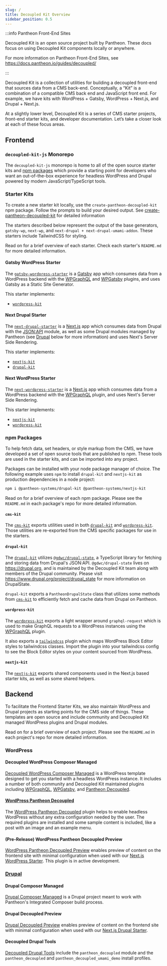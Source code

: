 ```yaml
---
slug: /
title: Decoupled Kit Overview
sidebar_position: 0.5
---
```



<OverviewCardList />

:::info Pantheon Front-End Sites

Decoupled Kit is an open source project built by Pantheon. These docs focus on
using Decoupled Kit components locally or anywhere.

For more information on Pantheon Front-End Sites, see
https://docs.pantheon.io/guides/decoupled/

:::

Decoupled Kit is a collection of utilities for building a decoupled front-end
that sources data from a CMS back-end. Conceptually, a “Kit” is a combination of
a compatible CMS back end and JavaScript front end. For example, we have kits
with WordPress + Gatsby, WordPress + Next.js, and Drupal + Next.js.

At a slightly lower level, Decoupled Kit is a series of CMS starter projects,
front-end starter kits, and developer documentation. Let’s take a closer look at
each of these focus areas.

## Frontend

### `decoupled-kit-js` Monorepo

The `decoupled-kit-js` monorepo is home to all of the open source starter kits
and [npm packages](https://www.npmjs.com/search?q=@pantheon-systems/*-kit) which
provide a starting point for developers who want an out-of-the-box experience
for headless WordPress and Drupal powered by modern JavaScript/TypeScript tools.

### Starter Kits

To create a new starter kit locally, use the `create-pantheon-decoupled-kit` npm
package. Follow the prompts to build your desired output. See
[create-pantheon-decoupled-kit](./Frontend%20Starters/create-pantheon-decoupled-kit.md)
for detailed information

The starters described below represent the output of the base generators,
`gatsby-wp`, `next-wp`, and `next-drupal + next-drupal-umami-addon`. These
starters include TailwindCSS for styling.

Read on for a brief overview of each starter. Check each starter's `README.md`
for more detailed information.

#### Gatsby WordPress Starter

The
[`gatsby-wordpress-starter`](https://github.com/pantheon-systems/gatsby-wordpress-starter)
is a [Gatsby](https://v4.gatsbyjs.com/docs/) app which consumes data from a
WordPress backend with the
[WPGraphQL](https://wordpress.org/plugins/wp-graphql/) and
[WPGatsby](https://wordpress.org/plugins/wp-gatsby/) plugins, and uses Gatsby as
a Static Site Generator.

This starter implements:

- [`wordpress-kit`](#wordpress-kit)

#### Next Drupal Starter

The
[`next-drupal-starter`](https://github.com/pantheon-systems/next-drupal-starter)
is a [Next.js](https://nextjs.org/docs) app which consumes data from Drupal with
the [JSON:API](https://www.drupal.org/project/jsonapi) module, as well as some
Drupal modules managed by Pantheon (see [Drupal](#drupal) below for more
information) and uses Next's Server Side Rendering.

This starter implements:

- [`nextjs-kit`](#nextjs-kit)
- [`drupal-kit`](#drupal-kit)

#### Next WordPress Starter

The
[`next-wordpress-starter`](https://github.com/pantheon-systems/next-wordpress-starter)
is a [Next.js](https://nextjs.org/docs) app which consumes data from a WordPress
backend with the [WPGraphQL](https://wordpress.org/plugins/wp-graphql/) plugin,
and uses Next's Server Side Rendering.

This starter implements:

- [`nextjs-kit`](#nextjs-kit)
- [`wordpress-kit`](#wordpress-kit)

### npm Packages

To help fetch data, set headers, or style markup from the CMS, we have developed
a set of open source tools that are published to npm. These tools are used in
the starter kits, and can be imported into any project.

Packages can be installed with your node package manager of choice. The
following example uses `npm` to install `drupal-kit` and `nextjs-kit` as
production dependencies in a node project:

```bash
npm i @pantheon-systems/drupal-kit @pantheon-systems/nextjs-kit
```

Read on for a brief overview of each npm package. Please see the `README.md` in
each package's repo for more detailed information.

#### `cms-kit`

The [`cms-kit`](https://www.npmjs.com/package/@pantheon-systems/cms-kit) exports
utilities used in both [`drupal-kit`](#drupal-kit) and
[`wordpress-kit`](#wordpress-kit). Those utilities are re-exported from the CMS
specific packages for use in the starters.

#### `drupal-kit`

The [`drupal-kit`](https://www.npmjs.com/package/@pantheon-systems/drupal-kit)
utilizes [`@gdwc/drupal-state`](https://www.drupal.org/project/drupal_state), a
TypeScript library for fetching and storing data from Drupal's JSON:API.
`@gdwc/drupal-state` lives on https://drupal.org, and is maintained by the
Decoupled Kit team along with members of the Drupal community. Please visit
https://www.drupal.org/project/drupal_state for more information on DrupalState.

`drupal-kit` exports a `PantheonDrupalState` class that utilizes some methods
from [`cms-kit`](#cms-kit) to efficiently fetch and cache data from Drupal on
Pantheon.

#### `wordpress-kit`

The
[`wordpress-kit`](https://www.npmjs.com/package/@pantheon-systems/wordpress-kit)
exports a light wrapper around `graphql-request` which is used to make GraphQL
requests to a WordPress instances using the
[WPGraphQL](https://wordpress.org/plugins/wp-graphql/) plugin.

It also exports a [`tailwindcss`](https://tailwindcss.com/) plugin which maps
WordPress Block Editor styles to tailwindcss classes. Import the plugin into
your tailwindcss config to see the Block Editor styles on your content sourced
from WordPress.

#### `nextjs-kit`

The [`nextjs-kit`](https://www.npmjs.com/package/@pantheon-systems/nextjs-kit)
exports shared components used in the Next.js based starter kits, as well as
some shared helpers.

## Backend

To facilitate the Frontend Starter Kits, we also maintain WordPress and Drupal
projects as starting points for the CMS side of things. These templates are open
source and include community and Decoupled Kit managed WordPress plugins and
Drupal modules.

Read on for a brief overview of each project. Please see the `README.md` in each
project's repo for more detailed information.

### WordPress

#### Decoupled WordPress Composer Managed

[Decoupled WordPress Composer Managed](https://github.com/pantheon-upstreams/decoupled-wordpress-composer-managed)
is a WordPress template designed to get you started with a headless WordPress
instance. It includes a number of both community and Decoupled Kit maintained
plugins including [WPGraphQL](https://wordpress.org/plugins/wp-graphql/),
[WPGatsby](https://wordpress.org/plugins/wp-gatsby/), and
[Pantheon Decoupled](#wordpress-pantheon-decoupled).

#### [WordPress Pantheon Decoupled](#wordpress-pantheon-decoupled)

The
[WordPress Pantheon Decoupled](https://github.com/pantheon-systems/wp-pantheon-decoupled)
plugin helps to enable headless WordPress without any extra configuration needed
by the user. The required plugins are installed and some sample content is
included, like a post with an image and an example menu.

#### (Pre-Release) WordPress Pantheon Decoupled Preview

[WordPress Pantheon Decoupled Preview](https://github.com/pantheon-systems/wp-decoupled-preview)
enables preview of content on the frontend site with minimal configuration when
used with our [Next.js WordPress Starter](#next-wordpress-starter). This plugin
is in active development.

### [Drupal](#drupal)

#### Drupal Composer Managed

[Drupal Composer Managed](https://github.com/pantheon-systems/drupal-composer-managed)
is a Drupal project meant to work with Pantheon's Integrated Composer build
process.

#### Drupal Decoupled Preview

[Drupal Decoupled Preview](https://github.com/pantheon-systems/decoupled_preview)
enables preview of content on the frontend site with minimal configuration when
used with our [Next.js Drupal Starter](#next-drupal-starter).

#### Decoupled Drupal Tools

[Decoupled Drupal Tools](https://github.com/pantheon-systems/decoupled-drupal-tools)
include the `pantheon_decoupled` module and the `pantheon_decoupled` and
`pantheon_decoupled_umami_demo` install profiles.
